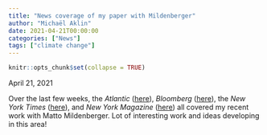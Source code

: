 ```yaml
---
title: "News coverage of my paper with Mildenberger"
author: "Michaël Aklin"
date: 2021-04-21T00:00:00
categories: ["News"]
tags: ["climate change"]
---
```


```r
knitr::opts_chunk$set(collapse = TRUE)
```

April 21, 2021

Over the last few weeks, the _Atlantic_ ([here](https://www.theatlantic.com/science/archive/2021/04/an-outdated-idea-is-still-shaping-climate-policy/618652/)), _Bloomberg_ ([here](https://www.bloomberg.com/news/articles/2020-12-15/all-politics-is-local-including-climate-politics)), the _New York Times_ ([here](https://www.nytimes.com/2021/02/26/podcasts/ezra-klein-podcast-leah-stokes-david-wallace-wells-tra.html)), and _New York Magazine_ ([here](https://nymag.com/intelligencer/article/climate-change-after-pandemic.html)) all covered my recent work with Matto Mildenberger. Lot of interesting work and ideas developing in this area!

